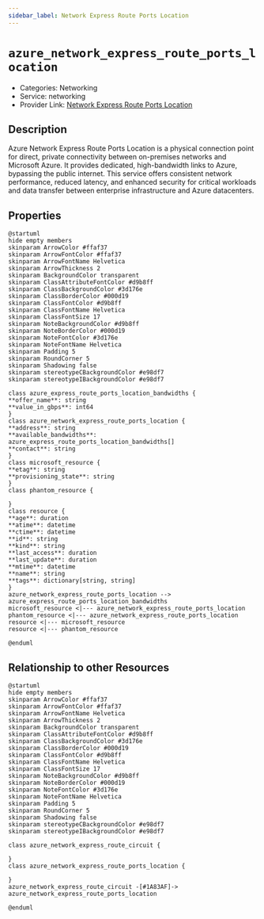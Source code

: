 ```yaml
---
sidebar_label: Network Express Route Ports Location
---
```


# `azure_network_express_route_ports_location`

- Categories: Networking
- Service: networking
- Provider Link: [Network Express Route Ports Location](https://learn.microsoft.com/en-us/azure/expressroute/expressroute-locations-providers)

## Description
Azure Network Express Route Ports Location is a physical connection point for direct, private connectivity between on-premises networks and Microsoft Azure. It provides dedicated, high-bandwidth links to Azure, bypassing the public internet. This service offers consistent network performance, reduced latency, and enhanced security for critical workloads and data transfer between enterprise infrastructure and Azure datacenters.

## Properties
<ZoomPanPinch>

```kroki imgType="plantuml" imgAlt="Diagram of Network Express Route Ports Location data model"
@startuml
hide empty members
skinparam ArrowColor #ffaf37
skinparam ArrowFontColor #ffaf37
skinparam ArrowFontName Helvetica
skinparam ArrowThickness 2
skinparam BackgroundColor transparent
skinparam ClassAttributeFontColor #d9b8ff
skinparam ClassBackgroundColor #3d176e
skinparam ClassBorderColor #000d19
skinparam ClassFontColor #d9b8ff
skinparam ClassFontName Helvetica
skinparam ClassFontSize 17
skinparam NoteBackgroundColor #d9b8ff
skinparam NoteBorderColor #000d19
skinparam NoteFontColor #3d176e
skinparam NoteFontName Helvetica
skinparam Padding 5
skinparam RoundCorner 5
skinparam Shadowing false
skinparam stereotypeCBackgroundColor #e98df7
skinparam stereotypeIBackgroundColor #e98df7

class azure_express_route_ports_location_bandwidths {
**offer_name**: string
**value_in_gbps**: int64
}
class azure_network_express_route_ports_location {
**address**: string
**available_bandwidths**: azure_express_route_ports_location_bandwidths[]
**contact**: string
}
class microsoft_resource {
**etag**: string
**provisioning_state**: string
}
class phantom_resource {

}
class resource {
**age**: duration
**atime**: datetime
**ctime**: datetime
**id**: string
**kind**: string
**last_access**: duration
**last_update**: duration
**mtime**: datetime
**name**: string
**tags**: dictionary[string, string]
}
azure_network_express_route_ports_location --> azure_express_route_ports_location_bandwidths
microsoft_resource <|--- azure_network_express_route_ports_location
phantom_resource <|--- azure_network_express_route_ports_location
resource <|--- microsoft_resource
resource <|--- phantom_resource

@enduml
```

</ZoomPanPinch>


## Relationship to other Resources
<ZoomPanPinch>

```kroki imgType="plantuml" imgAlt="Diagram of Network Express Route Ports Location resource relationships"
@startuml
hide empty members
skinparam ArrowColor #ffaf37
skinparam ArrowFontColor #ffaf37
skinparam ArrowFontName Helvetica
skinparam ArrowThickness 2
skinparam BackgroundColor transparent
skinparam ClassAttributeFontColor #d9b8ff
skinparam ClassBackgroundColor #3d176e
skinparam ClassBorderColor #000d19
skinparam ClassFontColor #d9b8ff
skinparam ClassFontName Helvetica
skinparam ClassFontSize 17
skinparam NoteBackgroundColor #d9b8ff
skinparam NoteBorderColor #000d19
skinparam NoteFontColor #3d176e
skinparam NoteFontName Helvetica
skinparam Padding 5
skinparam RoundCorner 5
skinparam Shadowing false
skinparam stereotypeCBackgroundColor #e98df7
skinparam stereotypeIBackgroundColor #e98df7

class azure_network_express_route_circuit {

}
class azure_network_express_route_ports_location {

}
azure_network_express_route_circuit -[#1A83AF]-> azure_network_express_route_ports_location

@enduml
```

</ZoomPanPinch>




